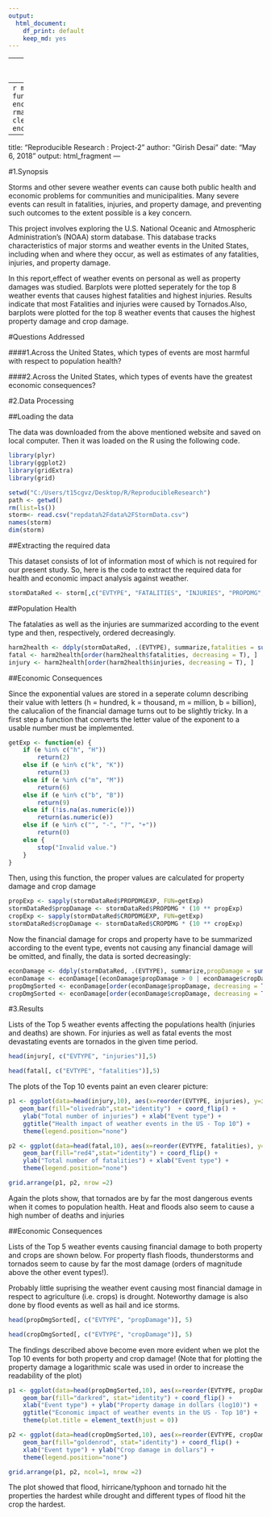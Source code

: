 ---
output: 
  html_document: 
    df_print: default
    keep_md: yes
---
--
output: 
  html_document: 
    keep_md: yes
---
```{r}
my_render <- function(Project2.Rmd, encoding) {
    rmarkdown::render(Project2.Rmd, clean = FALSE, encoding = encoding)
}
```
---
title: "Reproducible Research : Project-2"
author: "Girish Desai"
date: "May 6, 2018"
output: html_fragment
---

#1.Synopsis

Storms and other severe weather events can cause both public health and economic problems for communities and municipalities. Many severe events can result in fatalities, injuries, and property damage, and preventing such outcomes to the extent possible is a key concern.

This project involves exploring the U.S. National Oceanic and Atmospheric Administration's (NOAA) storm database. This database tracks characteristics of major storms and weather events in the United States, including when and where they occur, as well as estimates of any fatalities, injuries, and property damage.

In this report,effect of weather events on personal as well as property damages was studied. Barplots were plotted seperately for the top 8 weather events that causes highest fatalities and highest injuries. Results indicate that most Fatalities and injuries were caused by Tornados.Also, barplots were plotted for the top 8 weather events that causes the highest property damage and crop damage.

#Questions Addressed

####1.Across the United States, which types of events are most harmful with respect to population health?

####2.Across the United States, which types of events have the greatest economic consequences?


#2.Data Processing

##Loading the data

The data was downloaded from the above mentioned website and saved on local computer. Then it was loaded on the R using the following code.

```{r}
library(plyr)
library(ggplot2)
library(gridExtra)
library(grid)

setwd("C:/Users/t15cgvz/Desktop/R/ReproducibleResearch")
path <- getwd()
rm(list=ls())
storm<- read.csv("repdata%2Fdata%2FStormData.csv")
names(storm)
dim(storm)
```
##Extracting the required data

This dataset consists of lot of information most of which is not required for our present study. So, here is the code to extract the required data for health and economic impact analysis against weather.

```{r}
stormDataRed <- storm[,c("EVTYPE", "FATALITIES", "INJURIES", "PROPDMG","PROPDMGEXP","CROPDMG","CROPDMGEXP")]
```

##Population Health

The fatalaties as well as the injuries are summarized according to the event type and then, respectively, ordered decreasingly.

```{r}
harm2health <- ddply(stormDataRed, .(EVTYPE), summarize,fatalities = sum(FATALITIES),injuries = sum(INJURIES))
fatal <- harm2health[order(harm2health$fatalities, decreasing = T), ]
injury <- harm2health[order(harm2health$injuries, decreasing = T), ]
```

##Economic Consequences

Since the exponential values are stored in a seperate column describing their value with letters (h = hundred, k = thousand, m = million, b = billion), the calucalion of the financial damage turns out to be slightly tricky. In a first step a function that converts the letter value of the exponent to a usable number must be implemented.

```{r}
getExp <- function(e) {
    if (e %in% c("h", "H"))
        return(2)
    else if (e %in% c("k", "K"))
        return(3)
    else if (e %in% c("m", "M"))
        return(6)
    else if (e %in% c("b", "B"))
        return(9)
    else if (!is.na(as.numeric(e))) 
        return(as.numeric(e))
    else if (e %in% c("", "-", "?", "+"))
        return(0)
    else {
        stop("Invalid value.")
    }
}
```

Then, using this function, the proper values are calculated for property damage and crop damage


```{r}
propExp <- sapply(stormDataRed$PROPDMGEXP, FUN=getExp)
stormDataRed$propDamage <- stormDataRed$PROPDMG * (10 ** propExp)
cropExp <- sapply(stormDataRed$CROPDMGEXP, FUN=getExp)
stormDataRed$cropDamage <- stormDataRed$CROPDMG * (10 ** cropExp)
```

Now the financial damage for crops and property have to be summarized according to the event type,
events not causing any financial damage will be omitted,
and finally, the data is sorted decreasingly:

```{r}
econDamage <- ddply(stormDataRed, .(EVTYPE), summarize,propDamage = sum(propDamage), cropDamage = sum(cropDamage))
econDamage <- econDamage[(econDamage$propDamage > 0 | econDamage$cropDamage > 0), ]
propDmgSorted <- econDamage[order(econDamage$propDamage, decreasing = T), ]
cropDmgSorted <- econDamage[order(econDamage$cropDamage, decreasing = T), ]
```

#3.Results 

Lists of the Top 5 weather events affecting the populations health (injuries and deaths) are shown. For injuries as well as fatal events the most devastating events are tornados in the given time period.


```{r}
head(injury[, c("EVTYPE", "injuries")],5)
```


```{r}
head(fatal[, c("EVTYPE", "fatalities")],5)
```


The plots of the Top 10 events paint an even clearer picture:

```{r}
p1 <- ggplot(data=head(injury,10), aes(x=reorder(EVTYPE, injuries), y=injuries)) +
   geom_bar(fill="olivedrab",stat="identity")  + coord_flip() + 
    ylab("Total number of injuries") + xlab("Event type") +
    ggtitle("Health impact of weather events in the US - Top 10") +
    theme(legend.position="none")

p2 <- ggplot(data=head(fatal,10), aes(x=reorder(EVTYPE, fatalities), y=fatalities)) +
    geom_bar(fill="red4",stat="identity") + coord_flip() +
    ylab("Total number of fatalities") + xlab("Event type") +
    theme(legend.position="none")

grid.arrange(p1, p2, nrow =2)
```

Again the plots show, that tornados are by far the most dangerous events when it comes to population health. Heat and floods also seem to cause a high number of deaths and injuries

##Economic Consequences

Lists of the Top 5 weather events causing financial damage to both property and crops are shown below. For property flash floods, thunderstorms and tornados seem to cause by far the most damage (orders of magnitude above the other event types!).

Probably little suprising the weather event causing most financial damage in respect to agriculture (i.e. crops) is drought. Noteworthy damage is also done by flood events as well as hail and ice storms.

```{r}
head(propDmgSorted[, c("EVTYPE", "propDamage")], 5)
```

```{r}
head(cropDmgSorted[, c("EVTYPE", "cropDamage")], 5)
```

The findings described above become even more evident when we plot the Top 10 events for both property and crop damage! (Note that for plotting the property damage a logarithmic scale was used in order to increase the readability of the plot)

```{r}
p1 <- ggplot(data=head(propDmgSorted,10), aes(x=reorder(EVTYPE, propDamage), y=log10(propDamage), fill=propDamage )) +
    geom_bar(fill="darkred", stat="identity") + coord_flip() +
    xlab("Event type") + ylab("Property damage in dollars (log10)") +
    ggtitle("Economic impact of weather events in the US - Top 10") +
    theme(plot.title = element_text(hjust = 0))

p2 <- ggplot(data=head(cropDmgSorted,10), aes(x=reorder(EVTYPE, cropDamage), y=cropDamage, fill=cropDamage)) +
    geom_bar(fill="goldenrod", stat="identity") + coord_flip() + 
    xlab("Event type") + ylab("Crop damage in dollars") + 
    theme(legend.position="none")

grid.arrange(p1, p2, ncol=1, nrow =2)
```

The plot showed that flood, hirricane/typhoon and tornado hit the properties the hardest while drought and different types of flood hit the crop the hardest.

